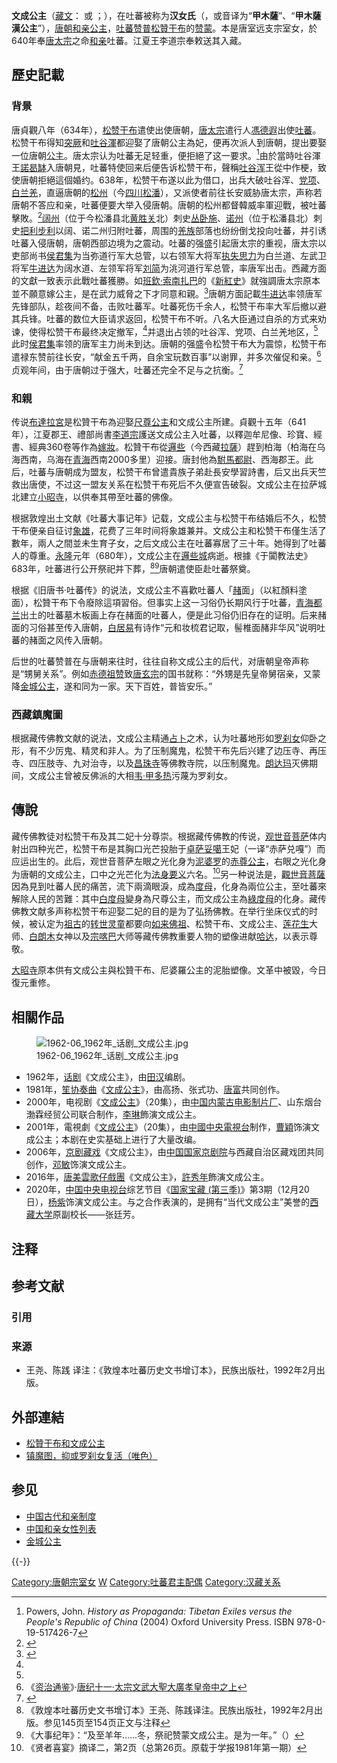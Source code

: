 {{Other uses|subject=文成公主|other=其它含义|文成公主 (消歧义)}}
{{ViewTibetanScript}}
{{東亞女性歷史人物
|名稱 = 文成公主
|身份 = 
|國家 =
|屆數 =
|最高職務 =
|前任 = 
|繼任 = 
|畫像=[[File:Princess_Wencheng.jpg|250px]]
|說明=文成公主
|姓=[[李姓|李姓]]
|姓名=
|字=
|位號=
|封地 =
|族裔 = 
|氏族 =
|其他名號=
|出生年=约[[唐高祖|唐高祖]][[武德|武德]]六年 （623年）
|出生地=[[唐朝|唐朝]]
|婚年=
|逝世年=[[唐高宗|唐高宗]][[永隆_(唐朝)|永隆]]元年<br />{{Death date and age|680|11|1|623|1|1}}
|逝世地={{Flag|吐蕃}}[[拉萨市|逻些城]]
|諡號=
|墳墓=
|父親=不详，可能是江夏王[[李道宗|李道宗]]{{NoteTag|文成公主的父母究竟是谁，史料皆无记载。《[[旧唐书|旧唐书]]·吐蕃传》记载，唐太宗“令礼部尚书江夏王道宗持节送文成公主于吐蕃……赞普大喜，见道宗，尽子婿礼。”学者王尧认为，依情理度之，文成公主生父可能是李道宗<ref>《吐蕃金石录》，王尧 编著，文物出版社，1982年出版，44~45页</ref>}}
|嫡母=
|母親=
|夫=[[松贊干布|松贊干布]]
|子=
|女=
|養子=
|養女=
|繼子=
|繼女=
|其他親屬 = 高祖父: 太祖景皇帝[[李虎|李虎]]<br />曾祖父: 畢王[[李璋_(北周)|李璋]]<br />祖父: 东平王[[李韶|李韶]]<br />叔父: 广宁郡王[[李道兴|李道兴]]
|經歷 = 
|著作 =
|注釋 =
}}

'''文成公主'''（[[藏文|藏文]]：{{Bo-textonly|མུན་ཅང་ཀོང་ཅོའི་}} 或 {{Bo-textonly|འུན་ཤིང་ཀོང་ཇོ་}}{{NoteTag|敦煌出土的《[[吐蕃大事纪年|大事纪年]]》作“{{Bo-textonly|མུན་ཅང་ཀོང་ཅོའི་}}”；《[[贤者喜宴|贤者喜宴]]》作“{{Bo-textonly|འུ་ཤིང་ཀོང་ཇོ་}}”“{{Bo-textonly|མུ་ཤེང་ཀོང་ཇོ་}}”。}}；{{bd|623年||680年|11月1日|catIdx=L}}），在吐蕃被称为'''汉女氏'''（{{Bo|z=རྒྱ་མོ་བཟའ་|w=rGya Mo bZa'}}，或音译为“'''甲木薩'''”、“'''甲木薩漢公主'''”{{NoteTag|“甲”（{{Bo|z=རྒྱ་|w=rgya}}）是藏族人对[[汉族|汉族]]的称呼，“木”（{{Bo|z=མོ|w=mo}}）在藏语中是“[[女子|女子]]”的意思，“萨”（{{Bo|z=བཟའ|w=bza'}}）是“[[妻室|妻室]]”的意思<ref>《[[西藏王统记|西藏王统记]]》，[[索南坚赞|索南坚赞]] 著，刘立千 译注。民族出版社，2000年2月出版。参见第24页正文以及第170页的脚注199</ref>}}），[[唐朝|唐朝]][[和親|和亲公主]]，[[吐蕃|吐蕃]][[赞普|赞普]][[松贊干布|松贊干布]]的[[赞蒙|赞蒙]]。本是唐室远支宗室女，於640年奉[[唐太宗|唐太宗]]之命[[和亲|和亲]]吐蕃。江夏王李道宗奉敕送其入藏。

==歷史記載==
===背景===
唐貞觀八年（634年），[[松赞干布|松赞干布]]遣使出使唐朝，[[唐太宗|唐太宗]]遣行人[[馮德遐|馮德遐]]出使[[吐蕃|吐蕃]]。松赞干布得知[[突厥|突厥]]和[[吐谷渾|吐谷渾]]都迎娶了唐朝公主為妃，便再次派人到唐朝，提出要娶一位唐朝[[公主|公主]]。唐太宗认为吐蕃无足轻重，便拒絕了这一要求。<ref name="Powers168 9">Powers, John. ''History as Propaganda: Tibetan Exiles versus the People's Republic of China'' (2004) Oxford University Press. ISBN 978-0-19-517426-7</ref>由於當時吐谷渾王[[諾曷缽|諾曷缽]]入唐朝見，吐蕃特使回来后便告诉松赞干布，聲稱[[吐谷浑|吐谷浑]]王從中作梗，致使唐朝拒絕這個婚约。638年，松赞干布遂以此为借口，出兵大破吐谷浑、[[党项|党项]]、[[白兰羌|白兰羌]]，直逼唐朝的[[松州|松州]]（今[[四川|四川]][[松潘|松潘]]），又派使者前往长安威胁唐太宗，声称若唐朝不答应和亲，吐蕃便要大举入侵唐朝。唐朝的松州都督韓威率軍迎戰，被吐蕃擊敗。<ref name="tb">{{wikisource-inline|新唐書/卷216上|《新唐书·吐蕃上》}}</ref>[[阔州|阔州]]（位于今松潘县北[[黄胜关|黄胜关]]北）刺史[[丛卧施|丛卧施]]、[[诺州|诺州]]（位于松潘县北）刺史[[把利步利|把利步利]]以阔、诺二州归附吐蕃，周围的[[羌族|羌族]]部落也纷纷倒戈投向吐蕃，并引诱吐蕃入侵唐朝，唐朝西部边境为之震动。吐蕃的强盛引起唐太宗的重视，唐太宗以吏部尚书[[侯君集|侯君集]]为当弥道行军大总管，以右领军大将军[[执失思力|执失思力]]为白兰道、左武卫将军[[牛进达|牛进达]]为阔水道、左领军将军[[刘简|刘简]]为洮河道行军总管，率唐军出击。西藏方面的文獻一致表示此戰吐蕃獲勝。如[[班欽·索南扎巴|班欽·索南扎巴]]的《[[新紅史|新紅史]]》就強調唐太宗原本並不願意嫁公主，是在武力威脅之下才同意和親。<ref name="Powers2004">{{cite book|author=John Powers|title=''History As Propaganda: Tibetan Exiles Versus the People's Republic of China''|url=https://books.google.com/books?id=0AVaq8EMXZcC&pg=PA168|date= 2004-10-14| publisher=[[Oxford_University_Press|Oxford University Press]]| location=United States | isbn=978-0-19-517426-7| pages=168–169}}{{en}}</ref>唐朝方面記載[[牛进达|牛进达]]率领唐军先锋部队，趁夜间不备，击败吐蕃军。吐蕃死伤千余人，松赞干布率大军后撤以避其兵锋。吐蕃的数位大臣请求返回，松赞干布不听。八名大臣通过自杀的方式来劝谏，使得松赞干布最终决定撤军，<ref name="shigao61"/>并退出占领的吐谷浑、党项、白兰羌地区，<ref name="tb"/>此时[[侯君集|侯君集]]率领的唐军主力尚未到达。唐朝的强盛令松赞干布大为震惊，松赞干布遣禄东赞前往长安，“献金五千两，自余宝玩数百事”以谢罪，并多次催促和亲。<ref>《[[资治通鉴|资治通鉴]]》·[[s:資治通鑑/卷195|唐纪十一·太宗文武大聖大廣孝皇帝中之上]]</ref>贞观年间，由于唐朝过于强大，吐蕃还完全不足与之抗衡。<ref name="shigao61">{{cite book|author=石硕|title=《青藏高原的历史与文明》| url=https://books.google.com/books?id=NHELMwAACAAJ| year=2007年| publisher=中国藏学出版社| isbn=978-7-80057-765-9 |page=213页}}</ref>

===和親===
传说[[布達拉宮|布達拉宮]]是松贊干布為迎娶[[尺尊公主|尺尊公主]]和文成公主所建。貞觀十五年（641年），江夏郡王、禮部尚書[[李道宗|李道宗]]護送文成公主入吐蕃，以釋迦牟尼像、珍寶、經書、經典360卷等作為[[嫁妝|嫁妝]]。松贊干布從[[拉萨市|邏些]]（今西藏[[拉萨市|拉薩]]）趕到柏海（柏海在乌海西南，乌海在[[青海|青海]]西南2000多里）迎接。唐封他為[[驸马|駙馬都尉]]、西海郡王。此后，吐蕃与唐朝成为盟友，松赞干布曾遣貴族子弟赴長安學習詩書，后又出兵天竺救出唐使，不过这一盟友关系在松赞干布死后不久便宣告破裂。文成公主在拉萨城北建立[[小昭寺|小昭寺]]，以供奉其帶至吐蕃的佛像。

根据敦煌出土文献《吐蕃大事记年》记载，文成公主与松赞干布结婚后不久，松赞干布便亲自征讨[[象雄|象雄]]，花费了三年时间将象雄兼并。文成公主和松赞干布僅生活了數年，兩人之間並未生育子女，之后文成公主在吐蕃寡居了三十年。她得到了吐蕃人的尊重。[[永隆_(唐朝)|永隆]]元年（680年），文成公主在[[拉萨市|邏些城]]病逝。根據《于闐教法史》683年，吐蕃进行公开祭祀并下葬，<ref>《敦煌本吐蕃历史文书增订本》王尧、陈践译注。民族出版社，1992年2月出版。参见145页至154页正文与注释</ref><ref>《大事纪年》：“及至羊年……冬，祭祀赞蒙文成公主。是为一年。”（{{Bo-textonly|ལུགི་ལོ་ལ་བབ་སྟེ། …… དགུན་བཙན་མོ་མུན་ཅང་ཀོང་ཅོའི་མདད་བཏང་བར་ལོ་གཆིག།}}）</ref>唐朝遣使臣赴吐蕃祭奠。

根据《旧唐书·吐蕃传》的说法，文成公主不喜歡吐蕃人「[[赭色|赭]]面」（以紅顏料塗面），松贊干布下令廢除這項習俗。但事实上这一习俗仍长期风行于吐蕃，[[青海省|青海]][[都兰|都兰]]出土的吐蕃墓木板画上存在赭面的吐蕃人，便是此习俗仍旧存在的证明。后来赭面的习俗甚至传入唐朝，[[白居易|白居易]]有诗作“元和妆梳君记取，髻椎面赭非华风”说明吐蕃的赭面之风传入唐朝。

后世的吐蕃赞普在与唐朝来往时，往往自称文成公主的后代，对唐朝皇帝声称是“甥舅关系”。例如[[赤德祖赞|赤德祖赞]]致[[唐玄宗|唐玄宗]]的国书就称：“外甥是先皇帝舅宿亲，又蒙降[[金城公主|金城公主]]，遂和同为一家。天下百姓，普皆安乐。”

=== 西藏鎮魔圖 ===

根据藏传佛教文献的说法，文成公主精通[[占卜|占卜]]之术，认为吐蕃地形如[[羅剎|罗刹女]]仰卧之形，有不少厉鬼、精灵和非人。为了压制魔鬼，松赞干布先后兴建了边压寺、再压寺、四压肢寺、九对治寺，以及[[昌珠寺|昌珠寺]]等佛教寺院，以压制魔鬼。[[朗达玛|朗达玛]]灭佛期间，文成公主曾被反佛派的大相[[韦·甲多热|韦·甲多热]]污蔑为罗刹女。

==傳說==
藏传佛教徒对松赞干布及其二妃十分尊崇。根据藏传佛教的传说，[[观世音菩萨|观世音菩萨]]体内射出四种光芒，松赞干布是其胸口光芒投胎于[[卓萨妥噶|卓萨妥噶]]王妃（一译“赤萨兑嘎”）而应运出生的。此后，观世音菩萨左眼之光化身为[[泥婆罗|泥婆罗]]的[[赤尊公主|赤尊公主]]，右眼之光化身为唐朝的文成公主，口中之光芒化为[[法身要义|法身要义]]六名。<ref name="x26">《贤者喜宴》摘译二，第2页（总第26页。原载于学报1981年第一期）</ref>另一种说法是，[[觀世音菩薩|觀世音菩薩]]因為見到吐蕃人民的痛苦，流下兩滴眼淚，成為[[度母|度母]]，化身為兩位公主，至吐蕃來解除人民的苦難：其中[[白度母|白度母]]變身為尺尊公主，而文成公主為[[綠度母|綠度母]]的化身。藏传佛教文献多声称松赞干布迎娶二妃的目的是为了弘扬佛教。在举行坐床仪式的时候，被认定为[[祖古|祖古]]的[[转世灵童|转世灵童]]都要向[[如来佛祖|如来佛祖]]、松赞干布、文成公主、[[莲花生|莲花生]]大师、[[白朗木|白朗木]]女神以及[[宗喀巴|宗喀巴]]大师等藏传佛教重要人物的塑像进献[[哈达|哈达]]，以表示尊敬。

[[大昭寺|大昭寺]]原本供有文成公主與松贊干布、尼婆羅公主的泥胎塑像。文革中被毀，今日復元重修。

==相關作品==
[[File:1962-06_1962年_话剧_文成公主.jpg|thumb]]

*1962年，[[话剧|话剧]]《文成公主》，由[[田汉|田汉]]编剧。
*1981年，[[笙|笙]][[协奏曲|协奏曲]]《[[文成公主_(笙協奏曲)|文成公主]]》，由高扬、张式功、[[唐富|唐富]]共同创作。
*2000年，电视剧《[[文成公主_(2000年電視劇)|文成公主]]》（20集），由[[内蒙古电影制片厂|中国内蒙古电影制片厂]]、山东烟台渤霖经贸公司联合制作，[[李琳_(演员)|李琳]]飾演文成公主。
*2001年，電視劇《[[文成公主_(2001年電視劇)|文成公主]]》（20集），由[[中國中央電視台|中國中央電視台]]制作，[[曹穎|曹穎]]饰演文成公主；本剧在史实基础上进行了大量改编。
*2006年，[[京剧|京剧]][[藏戏|藏戏]]《文成公主》，由[[中国国家京剧院|中国国家京剧院]]与西藏自治区藏戏团共同创作，[[邓敏|邓敏]]饰演文成公主。
*2016年，[[唐美雲歌仔戲團|唐美雲歌仔戲團]]《文成公主》，[[許秀年|許秀年]]飾演文成公主。
*2020年，[[中国中央电视台|中国中央电视台]]综艺节目《[[国家宝藏_(第三季)|国家宝藏 (第三季)]]》第3期（12月20日），[[杨紫|杨紫]]饰演文成公主。与之合作表演的，是拥有“当代文成公主”美誉的[[西藏大学|西藏大学]]原副校长——张廷芳。

== 注释 ==
{{NoteFoot}}

== 参考文献 ==
=== 引用 ===
{{Reflist}}

=== 来源 ===
* 王尧、陈践 译注：《敦煌本吐蕃历史文书增订本》，民族出版社，1992年2月出版。

==外部連結==
*[https://web.archive.org/web/20060503225252/http://www.epochtimes.com/b5/1/9/15/c5892.htm 松贊干布和文成公主]
*[https://www.rfa.org/mandarin/pinglun/weise/weise-03282016104958.html/ampRFA 镇魔图，抑或罗刹女复活（唯色）] {{Wayback|url=https://www.rfa.org/mandarin/pinglun/weise/weise-03282016104958.html/ampRFA |date=20210304235857 }}

== 参见 ==
{{Portal box|中国|历史|人物}}
* [[中国古代和亲制度|中国古代和亲制度]]
* [[中国和亲女性列表|中国和亲女性列表]]
* [[金城公主|金城公主]]

{{-}}
{{Authority control}}

[[Category:唐朝宗室女|Category:唐朝宗室女]]
[[Category:唐朝和親公主|W]]
[[Category:吐蕃君主配偶|Category:吐蕃君主配偶]]
[[Category:汉藏关系|Category:汉藏关系]]